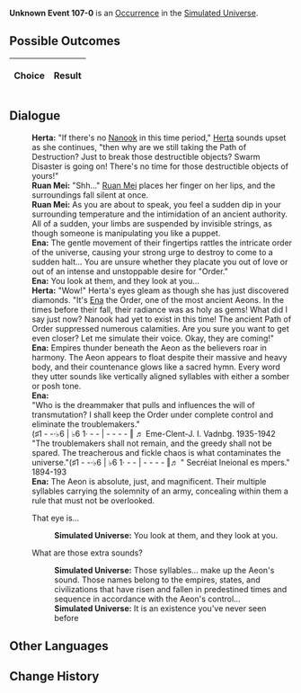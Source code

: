 {{Simulated Universe Event Infobox
|title         = Unknown Event 107-0
|image         = undefined.png
|type          =
|domains_su    = 
|domains_ext   = 
|domains_swarm = 
|domains_gng   = 
|requirements  =
|prev          = 
|next          = 
|indexRewards  =
|characters    = Herta;Ruan Mei;Ena;Nanook
}}
'''Unknown Event 107-0''' is an [[Simulated Universe/Occurrence|Occurrence]] in the [[Simulated Universe]].

==Possible Outcomes==
{| class="article-table"
!Choice
!Result

|}

<!--
==Gameplay Notes==

-->
==Dialogue==
{{Dialogue Start}}
:'''Herta:''' "If there's no [[Nanook]] in this time period," [[Herta]] sounds upset as she continues, "then why are we still taking the Path of Destruction? Just to break those destructible objects? Swarm Disaster is going on! There's no time for those destructible objects of yours!"
:'''Ruan Mei:''' "Shh..." [[Ruan Mei]] places her finger on her lips, and the surroundings fall silent at once.
:'''Ruan Mei:''' As you are about to speak, you feel a sudden dip in your surrounding temperature and the intimidation of an ancient authority. All of a sudden, your limbs are suspended by invisible strings, as though someone is manipulating you like a puppet.
:'''Ena:''' The gentle movement of their fingertips rattles the intricate order of the universe, causing your strong urge to destroy to come to a sudden halt... You are unsure whether they placate you out of love or out of an intense and unstoppable desire for "Order."
:'''Ena:''' You look at them, and they look at you...
:'''Herta:''' "Wow!" Herta's eyes gleam as though she has just discovered diamonds. "It's [[Ena]] the Order, one of the most ancient Aeons. In the times before their fall, their radiance was as holy as gems! What did I say just now? Nanook had yet to exist in this time! The ancient Path of Order suppressed numerous calamities. Are you sure you want to get even closer? Let me simulate their voice. Okay, they are coming!"
:'''Ena:''' Empires thunder beneath the Aeon as the believers roar in harmony. The Aeon appears to float despite their massive and heavy body, and their countenance glows like a sacred hymn. Every word they utter sounds like vertically aligned syllables with either a somber or posh tone.
:'''Ena:''' <br />"Who is the dreammaker that pulls and influences the will of transmutation? I shall keep the Order under complete control and eliminate the troublemakers."<br />(♯1 - -·♭6 | ♭6 1· - - | - - - - ‖ ♬ Eme-Clent-J. I. Vadnbg. 1935-1942<br />"The troublemakers shall not remain, and the greedy shall not be spared. The treacherous and fickle chaos is what contaminates the universe."(♯1 - -·♭6 | ♭6 1· - - | - - - - ‖♬ " Secréiat Ineional es mpers." 1894-193
:'''Ena:''' The Aeon is absolute, just, and magnificent. Their multiple syllables carrying the solemnity of an army, concealing within them a rule that must not be overlooked.
:{{DIcon|Arrow}} That eye is...
::'''Simulated Universe:''' You look at them, and they look at you.
:{{DIcon|Arrow}} What are those extra sounds?
::'''Simulated Universe:''' Those syllables... make up the Aeon's sound. Those names belong to the empires, states, and civilizations that have risen and fallen in predestined times and sequence in accordance with the Aeon's control...
::'''Simulated Universe:''' It is an existence you've never seen before
{{Dialogue End}}

==Other Languages==
{{Other Languages
|en    = 
|zhs   = 
|zht   = 
|ja    = 
|ko    = 
|es    = 
|fr    = 
|ru    = 
|th    = 
|vi    = 
|de    = 
|id    = 
|pt    = 
}}

==Change History==
{{Change History|1.0}}

